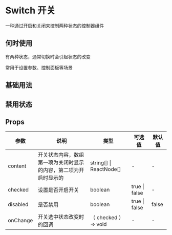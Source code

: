 # Switch 开关

一种通过开启和关闭来控制两种状态的控制器组件

## 何时使用

有两种状态，通常切换时会引起状态的改变

常用于设置参数、控制面板等场景

## 基础用法


<DemoBase />

## 禁用状态


<DemoBan />

## Props

| 参数     | 说明                                                             | 类型                    | 可选值        | 默认值 |
| -------- | ---------------------------------------------------------------- | ----------------------- | ------------- | ------ |
| content  | 开关状态内容，数组第一项为关闭时显示的内容，第二项为开启时显示的 | string[] \| ReactNode[] | -             | -      |
| checked  | 设置是否开启开关                                                 | boolean                 | true \| false | -      |
| disabled | 是否禁用                                                         | boolean                 | true \| false | false  |
| onChange | 开关选中状态改变时的回调                                         | （ checked ）=> void    | -             | -      |
